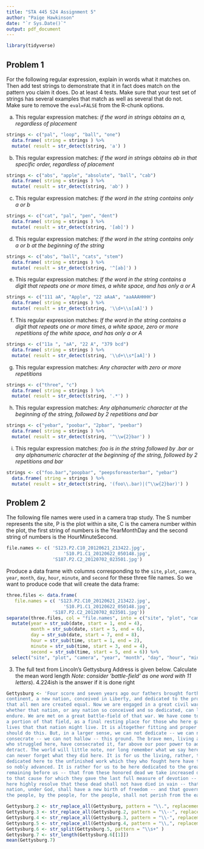 ---
title: "STA 445 S24 Assignment 5"
author: "Paige Hawkinson"
date: "`r Sys.Date()`"
output: pdf_document
---

```{r message=FALSE, warning=FALSE}
library(tidyverse)
```

## Problem 1

For the following regular expression, explain in words what it matches on. Then add test strings to demonstrate that it in fact does match on the pattern you claim it does.  Do at least 4 tests.  Make sure that your test set of strings has several examples that match as well as several that do not. Make sure to remove the `eval=FALSE` from the R-chunk options.

a. This regular expression matches:  *if the word in strings obtains an a, regardless of placement*

```{r}
strings <- c("pal", "loop", "ball", "one")
  data.frame( string = strings ) %>%
  mutate( result = str_detect(string, 'a') )
```
b. This regular expression matches:  *if the word in strings obtains ab in that specific order, regardless of placement*

```{r}
strings <- c("abs", "apple", "absolute", "ball", "cab")
  data.frame( string = strings ) %>%
  mutate( result = str_detect(string, 'ab') )
```

c. This regular expression matches:  *If the word in the string contains only a or b*

```{r}
strings <- c("cat", "pal", "pen", "dent")
  data.frame( string = strings ) %>%
  mutate( result = str_detect(string, '[ab]') )
```

d.  This regular expression matches:  *If the word in the string contains only a or b at the beginning of the string*

```{r}
strings <- c("abs", "ball", "cats", "stem")
  data.frame( string = strings ) %>%
  mutate( result = str_detect(string, '^[ab]') )
```

e. This regular expression matches:  *If the word in the string contains a digit that repeats one or more times, a white space, and has only a or A*

```{r}
strings <- c("111 aA", "Apple", "22 aAaA", "aaAAAHHHH")
  data.frame( string = strings ) %>%
  mutate( result = str_detect(string, '\\d+\\s[aA]') )
```

f. This regular expression matches:  *If the word in the string contains a digit that repeats one or more times, a white space, zero or more repetitions of the white space, and has only a or A*

```{r}
strings <- c("11a ", "aA", "22 A", "379 bcd")
  data.frame( string = strings ) %>%
  mutate( result = str_detect(string, '\\d+\\s*[aA]') )
```

g. This regular expression matches:  *Any character with zero or more repetitions*

```{r}
strings <- c("three", "c")
  data.frame( string = strings ) %>%
  mutate( result = str_detect(string, '.*') )
```

h. This regular expression matches: *Any alphanumeric character at the beginning of the string, followed by 2 repetitions and bar*

```{r}
strings <- c("yebar", "poobar", "2pbar", "peebar")
  data.frame( string = strings ) %>%
  mutate( result = str_detect(string, '^\\w{2}bar') )
```

i. This regular expression matches: *foo is in the string followed by .bar or any alphanumeric character at the beginning of the string, followed by 2 repetitions and bar*

```{r}
strings <- c("foo.bar","poopbar", "peepsforeasterbar", "yebar")
  data.frame( string = strings ) %>%
  mutate( result = str_detect(string, '(foo\\.bar)|(^\\w{2}bar)') )
```
    
## Problem 2

The following file names were used in a camera trap study. The S number represents the site, P is the plot within a site, C is the camera number within the plot, the first string of numbers is the YearMonthDay and the second string of numbers is the HourMinuteSecond.

```{r}
file.names <- c( 'S123.P2.C10_20120621_213422.jpg',
                     'S10.P1.C1_20120622_050148.jpg',
                 'S187.P2.C2_20120702_023501.jpg')
```
    
Produce a data frame with columns corresponding to the `site`, `plot`, `camera`, `year`, `month`, `day`, `hour`, `minute`, and `second` for these three file names. So we want to produce code that will create the data frame:
    
```{r}
three.files <- data.frame( 
   file.names = c( 'S123.P2.C10_20120621_213422.jpg',
                     'S10.P1.C1_20120622_050148.jpg',
                 'S187.P2.C2_20120702_023501.jpg'))
separate(three.files, col = "file.names", into = c("site", "plot", "camera", "date", "time", "jpg"), sep = "\\.|_")  %>%
  mutate(year = str_sub(date, start = 1, end = 4),
         month = str_sub(date, start = 5, end = 6), 
         day = str_sub(date, start = 7, end = 8), 
         hour = str_sub(time, start = 1, end = 2), 
         minute = str_sub(time, start = 3, end = 4), 
         second = str_sub(time, start = 5, end = 6)) %>%
  select("site", "plot", "camera", "year", "month", "day", "hour", "minute", "second")
```

3. The full text from Lincoln's Gettysburg Address is given below. Calculate the mean word length *Note: consider 'battle-field' as one word with 11 letters*). 4.224ish is the answer if it is done right

```{r}
Gettysburg <- 'Four score and seven years ago our fathers brought forth on this
continent, a new nation, conceived in Liberty, and dedicated to the proposition
that all men are created equal. Now we are engaged in a great civil war, testing
whether that nation, or any nation so conceived and so dedicated, can long
endure. We are met on a great battle-field of that war. We have come to dedicate
a portion of that field, as a final resting place for those who here gave their
lives that that nation might live. It is altogether fitting and proper that we
should do this. But, in a larger sense, we can not dedicate -- we can not
consecrate -- we can not hallow -- this ground. The brave men, living and dead,
who struggled here, have consecrated it, far above our poor power to add or
detract. The world will little note, nor long remember what we say here, but it
can never forget what they did here. It is for us the living, rather, to be
dedicated here to the unfinished work which they who fought here have thus far
so nobly advanced. It is rather for us to be here dedicated to the great task
remaining before us -- that from these honored dead we take increased devotion
to that cause for which they gave the last full measure of devotion -- that we
here highly resolve that these dead shall not have died in vain -- that this
nation, under God, shall have a new birth of freedom -- and that government of
the people, by the people, for the people, shall not perish from the earth.'
```

```{r}
Gettysburg.2 <- str_replace_all(Gettysburg, pattern = "\\.", replacement = " ")
Gettysburg.3 <- str_replace_all(Gettysburg.2, pattern = "\\--", replacement = " ")
Gettysburg.4 <- str_replace_all(Gettysburg.3, pattern = "\\-", replacement = "")
Gettysburg.5 <- str_replace_all(Gettysburg.4, pattern = "\\,", replacement = " ")
Gettysburg.6 <- str_split(Gettysburg.5, pattern = "\\s+" )
Gettysburg.7 <- str_length(Gettysburg.6[[1]])
mean(Gettysburg.7)
```



    